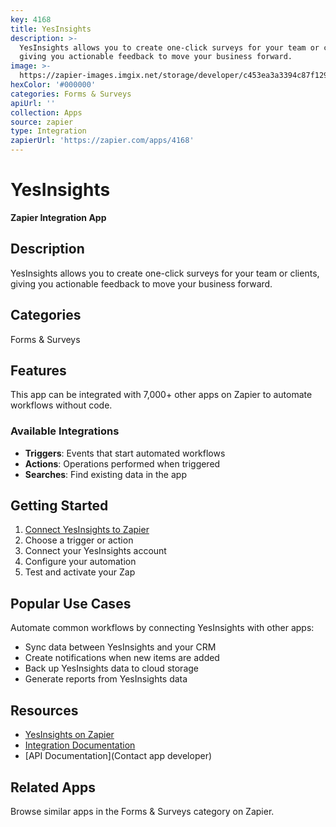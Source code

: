 ```yaml
---
key: 4168
title: YesInsights
description: >-
  YesInsights allows you to create one-click surveys for your team or clients,
  giving you actionable feedback to move your business forward.
image: >-
  https://zapier-images.imgix.net/storage/developer/c453ea3a3394c87f12963eaff1acbe80.png?auto=format%2Ccompress&ixlib=python-3.0.0&q=50
hexColor: '#000000'
categories: Forms & Surveys
apiUrl: ''
collection: Apps
source: zapier
type: Integration
zapierUrl: 'https://zapier.com/apps/4168'
---
```

# YesInsights

**Zapier Integration App**

## Description

YesInsights allows you to create one-click surveys for your team or clients, giving you actionable feedback to move your business forward.

## Categories

Forms & Surveys

## Features

This app can be integrated with 7,000+ other apps on Zapier to automate workflows without code.

### Available Integrations

- **Triggers**: Events that start automated workflows
- **Actions**: Operations performed when triggered
- **Searches**: Find existing data in the app

## Getting Started

1. [Connect YesInsights to Zapier](https://zapier.com/apps/4168)
2. Choose a trigger or action
3. Connect your YesInsights account
4. Configure your automation
5. Test and activate your Zap

## Popular Use Cases

Automate common workflows by connecting YesInsights with other apps:

- Sync data between YesInsights and your CRM
- Create notifications when new items are added
- Back up YesInsights data to cloud storage
- Generate reports from YesInsights data

## Resources

- [YesInsights on Zapier](https://zapier.com/apps/4168)
- [Integration Documentation](https://zapier.com/apps/4168/integrations)
- [API Documentation](Contact app developer)

## Related Apps

Browse similar apps in the Forms & Surveys category on Zapier.
